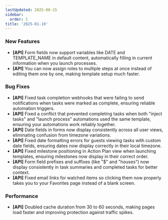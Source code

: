 ```yaml
---
lastUpdated: 2025-08-15
sidebar:
  order: 1
title: '2025-01-10'
---
```


### New Features

- **[API]** Form fields now support variables like DATE and TEMPLATE_NAME in default content, automatically filling in current information when you launch processes.
- **[API]** You can now assign roles to multiple steps at once instead of editing them one by one, making template setup much faster.

### Bug Fixes

- **[API]** Fixed task completion webhooks that were failing to send notifications when tasks were marked as complete, ensuring reliable automation triggers.
- **[API]** Fixed a conflict that prevented completing tasks when both "inject tasks" and "launch process" automations used the same template, ensuring your automations work reliably together.
- **[API]** Date fields in forms now display consistently across all user views, eliminating confusion from timezone variations.
- **[API]** Fixed date formatting errors for guests viewing tasks with custom date fields, ensuring dates now display correctly in their local timezone.
- **[API]** Fixed milestone positioning in Action Plan view when launching templates, ensuring milestones now display in their correct order.
- **[API]** Form field prefixes and suffixes (like "$" and "houses") now display consistently in task summaries and completed tasks for better context.
- **[API]** Fixed email links for watched items so clicking them now properly takes you to your Favorites page instead of a blank screen.

### Performance

- **[API]** Doubled cache duration from 30 to 60 seconds, making pages load faster and improving protection against traffic spikes.